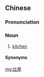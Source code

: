 ==Chinese==
{{zh-forms}}

===Pronunciation===
{{zh-pron
|m-s=zao4wu2
|g=zau4 uat/zau4 fat
|x=zau4 u6
|cat=n
}}

===Noun===
{{zh-noun}}

# {{lb|zh|Sichuan|Gan|Xiang}} [[kitchen]]

====Synonyms====
{{zh-dial|廚房}}

[[mg:灶屋]]
